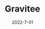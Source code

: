 ---
title: Gravitee
description: A game about using gravity fields to play golf.
date: 2022-7-01
type: Flash
name: gravitee
credits:
- Game by Newgrounds
---